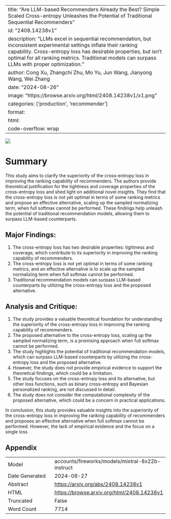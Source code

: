 
---
title: "Are LLM-based Recommenders Already the Best? Simple Scaled Cross-entropy Unleashes the Potential of Traditional Sequential Recommenders"
id: "2408.14238v1"
description: "LLMs excel in sequential recommendation, but inconsistent experimental settings inflate their ranking capability. Cross-entropy loss has desirable properties, but isn't optimal for all ranking metrics. Traditional models can surpass LLMs with proper optimization."
author: Cong Xu, Zhangchi Zhu, Mo Yu, Jun Wang, Jianyong Wang, Wei Zhang
date: "2024-08-26"
image: "https://browse.arxiv.org/html/2408.14238v1/x1.png"
categories: ['production', 'recommender']
format:
  html:
    code-overflow: wrap
---

![](https://browse.arxiv.org/html/2408.14238v1/x1.png)

# Summary

This study aims to clarify the superiority of the cross-entropy loss in improving the ranking capability of recommenders. The authors provide theoretical justification for the tightness and coverage properties of the cross-entropy loss and shed light on additional novel insights. They find that the cross-entropy loss is not yet optimal in terms of some ranking metrics and propose an effective alternative, scaling up the sampled normalizing term, when full softmax cannot be performed. These findings help unleash the potential of traditional recommendation models, allowing them to surpass LLM-based counterparts.

## Major Findings:

1. The cross-entropy loss has two desirable properties: tightness and coverage, which contribute to its superiority in improving the ranking capability of recommenders.
2. The cross-entropy loss is not yet optimal in terms of some ranking metrics, and an effective alternative is to scale up the sampled normalizing term when full softmax cannot be performed.
3. Traditional recommendation models can surpass LLM-based counterparts by utilizing the cross-entropy loss and the proposed alternative.

## Analysis and Critique:

1. The study provides a valuable theoretical foundation for understanding the superiority of the cross-entropy loss in improving the ranking capability of recommenders.
2. The proposed alternative to the cross-entropy loss, scaling up the sampled normalizing term, is a promising approach when full softmax cannot be performed.
3. The study highlights the potential of traditional recommendation models, which can surpass LLM-based counterparts by utilizing the cross-entropy loss and the proposed alternative.
4. However, the study does not provide empirical evidence to support the theoretical findings, which could be a limitation.
5. The study focuses on the cross-entropy loss and its alternative, but other loss functions, such as binary cross-entropy and Bayesian personalized ranking, are not discussed in detail.
6. The study does not consider the computational complexity of the proposed alternative, which could be a concern in practical applications.

In conclusion, this study provides valuable insights into the superiority of the cross-entropy loss in improving the ranking capability of recommenders and proposes an effective alternative when full softmax cannot be performed. However, the lack of empirical evidence and the focus on a single loss

## Appendix

|          |          |
|----------|----------|
| Model     | accounts/fireworks/models/mixtral-8x22b-instruct       |
| Date Generated     | 2024-08-27       |
| Abstract | [https://arxiv.org/abs/2408.14238v1](https://arxiv.org/abs/2408.14238v1)        |
| HTML     | [https://browse.arxiv.org/html/2408.14238v1](https://browse.arxiv.org/html/2408.14238v1)       |
| Truncated       | False       |
| Word Count       | 7714       |